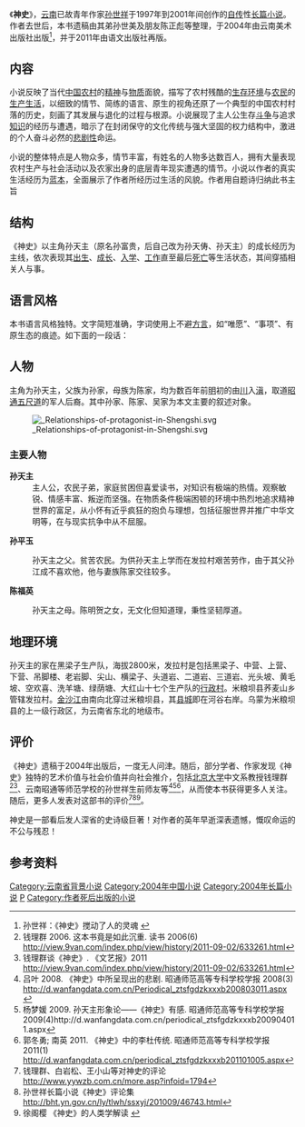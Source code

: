 《'''神史'''》，[[云南|云南]]已故青年作家[[孙世祥|孙世祥]]于1997年到2001年间创作的[[自传|自传]]性[[长篇小说|长篇小说]]。作者去世后，本书遗稿由其弟孙世美及朋友陈正彪等整理，于2004年由云南美术出版社出版<ref>孙世祥：《神史》搅动了人的灵魂 {{cite web |url=http://www.yn.xinhuanet.com/people/2006-05/26/content_7100780.htm |title=存档副本 |accessdate=2011-11-06 |deadurl=yes |archiveurl=https://web.archive.org/web/20070901135743/http://www.yn.xinhuanet.com/people/2006-05/26/content_7100780.htm |archivedate=2007-09-01 }}</ref>，并于2011年由语文出版社再版。

== 内容 ==
小说反映了当代[[中国农村|中国农村]]的[[精神|精神]]与[[物质|物质]]面貌，描写了农村残酷的[[生存环境|生存环境]]与[[农民|农民]]的[[生产|生产]][[生活|生活]]，以细致的情节、简练的语言、原生的视角还原了一个典型的中国农村村落的历史，刻画了其发展与退化的过程与根源。小说展现了主人公生存[[斗争|斗争]]与追求[[知识|知识]]的经历与遭遇，暗示了在封闭保守的文化传统与强大坚固的权力结构中，激进的个人奋斗必然的[[悲剧性|悲剧性]]命运。

小说的整体特点是人物众多，情节丰富，有姓名的人物多达数百人，拥有大量表现农村生产与社会活动以及农家出身的底层青年现实遭遇的情节。小说以作者的真实生活经历为[[蓝本|蓝本]]，全面展示了作者所经历过生活的风貌。作者用自题诗归纳此书主旨 {{Cquote| ''' 一个荒凉村，四千可怜人。廿年悲辛事，万古不了情 '''}}

== 结构 ==
《神史》以主角孙天主（原名孙富贵，后自己改为孙天俦、孙天主）的成长经历为主线，依次表现其[[出生|出生]]、[[成长|成长]]、[[入学|入学]]、[[工作|工作]]直至最后[[死亡|死亡]]等生活状态，其间穿插相关人与事。

== 语言风格 ==
本书语言风格独特。文字简短准确，字词使用上不避[[方言|方言]]，如“唯愿”、“事项”、有原生态的痕迹。如下面的一段话：
: {{Cquote| <small>一日，李老师独坐自己门前，环顾三面高山叹息说：“法喇村哪年才能出个大学生啊！”墙脚几位晒太阳按跳蚤的老人闻言大惊：“老师也，怎么敢奢望这种喜事！这种小地方，能出个高中生就了不得了。大学生，怕是永世永代也出不起的。”李老师说：“难说呢！听说王大队长家王勋杰在荞麦山中学读书，非常刻苦，睡在被子里还用电筒看书，成绩也好，万一考取了呢！”吴光耀说：“不可能！天不容虼蚤长大。这小地方的人，不客气地说也就是虼蚤。想出大学生，是想吃天鹅肉。大学生，就是文曲星，是天上的星宿，不是凡人照电筒刻苦就挣得来的。要是挣得来，牛的力气那么大，早挣来了。几万年了，累死的牛数不清，哪条牛成了大学生？还是俗话说‘牛大的力气不如芝麻大的福气’，是命啊！有命的人坐在家里，官会从天上落下来。法喇穷山恶水，谁配有这种命？”</small> }}

== 人物 ==
主角为孙天主，父族为孙家，母族为陈家，均为数百年前[[明|明]]初的由[[川|川]]入[[滇|滇]]，取道[[昭通五尺道|昭通五尺道]]的军人后裔。其中孙家、陈家、吴家为本文主要的叙述对象。

[[File:_Relationships-of-protagonist-in-Shengshi.svg|center]]

===主要人物===
;'''孙天主'''
:主人公，农民子弟，家庭贫困但喜爱读书，对知识有极端的热情。观察敏锐、情感丰富、叛逆而坚强。在物质条件极端困顿的环境中热烈地追求精神世界的富足，从小怀有近乎疯狂的抱负与理想，包括征服世界并推广中华文明等，在与现实抗争中从不屈服。

'''孙平玉'''
:孙天主之父。贫苦农民。为供孙天主上学而在发拉村艰苦劳作，由于其父孙江成不喜欢他，他与妻族陈家交往较多。

'''陈福英'''
:孙天主之母。陈明贺之女，无文化但知道理，秉性坚韧厚道。

== 地理环境 ==
孙天主的家在黑梁子生产队，海拔2800米，发拉村是包括黑梁子、中营、上营、下营、吊脚楼、老岩脚、尖山、横梁子、头道岩、二道岩、三道岩、光头坡、黄毛坡、空欢喜、洗羊塘、绿荫塘、大红山十七个生产队的[[行政村|行政村]]。米粮坝县荞麦山乡管辖发拉村。[[金沙江|金沙江]]由南向北穿过米粮坝县，其[[县城|县城]]即在河谷右岸。乌蒙为米粮坝县的上一级行政区，为云南省东北的地级市。

== 评价 ==
《神史》遗稿于2004年出版后，一度无人问津。随后，部分学者、作家发现《神史》独特的艺术价值与社会价值并向社会推介，包括[[北京大学|北京大学]]中文系教授钱理群<ref>钱理群  2006. 这本书竟是如此沉重. 读书 2006(6) http://view.9van.com/index.php/view/history/2011-09-02/633261.html </ref><ref>钱理群谈《神史》. 《文艺报》2011 http://view.9van.com/index.php/view/history/2011-09-02/633261.html</ref>、云南昭通等师范学校的孙世祥生前师友等<ref>吕叶 2008. 《神史》中所呈现出的悲剧. 昭通师范高等专科学校学报 2008(3) http://d.wanfangdata.com.cn/Periodical_ztsfgdzkxxxb200803011.aspx</ref><ref>杨梦媛 2009. 孙天主形象论——《神史》有感. 昭通师范高等专科学校学报 2009(4)http://d.wanfangdata.com.cn/periodical_ztsfgdzkxxxb200904011.aspx</ref><ref>郭冬勇; 南英 2011. 《神史》中的李杜传统. 昭通师范高等专科学校学报 2011(1) http://d.wanfangdata.com.cn/periodical_ztsfgdzkxxxb201101005.aspx </ref>，从而使本书获得更多人关注。随后，更多人发表对这部书的评价<ref>钱理群、白岩松、王小山等对神史的评论 http://www.yywzb.com.cn/more.asp?infoid=1794{{dead link|date=2018年1月 |bot=InternetArchiveBot |fix-attempted=yes }} </ref><ref>孙世祥长篇小说《神史》评论集 http://bht.yn.gov.cn/ly/tlwh/ssxyj/201009/46743.html{{dead link|date=2018年4月 |bot=InternetArchiveBot |fix-attempted=yes }}</ref><ref>徐阁樱 《神史》的人类学解读 {{cite web |url=http://www.channelwest.com/files/friends/yndxrlx/xsdt/04_06.htm |title=存档副本 |accessdate=2011年11月6日 |deadurl=yes |archiveurl=https://web.archive.org/web/20060618221405/http://www.channelwest.com/files/friends/yndxrlx/xsdt/04_06.htm |archivedate=2006年6月18日 |df= }}</ref>。

神史是一部看后发人深省的史诗级巨著！对作者的英年早逝深表遗憾，慨叹命运的不公与残忍！
== 参考资料 ==
{{reflist}}

[[Category:云南省背景小说|Category:云南省背景小说]]
[[Category:2004年中国小说|Category:2004年中国小说]]
[[Category:2004年长篇小说|Category:2004年长篇小说]]
[[Category:中文長篇小說|P]]
[[Category:作者死后出版的小说|Category:作者死后出版的小说]]